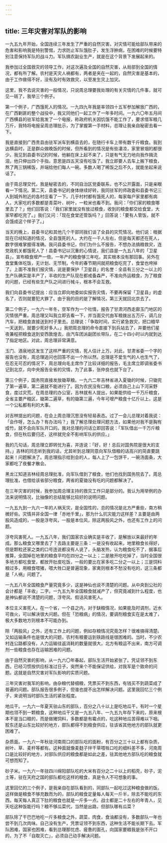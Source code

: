 ```yaml
---
---
---
```

title: 三年灾害对军队的影响
---




一九五九年开始，全国连续三年发生了严重的自然灾害。对灾情可能给部队带来的危害和影响我是特别警惕，力求防止军队饿肚子，发生浮肿病，在困难的时候要特别注意保持军队的战斗力。军队搞农副业生产，就是在这个背景下发展起来的。

我参加过全国救灾的领导工作，对这次遍及全国的自然灾害，从局部到全国的情况，都有所了解。农村是天灾人祸都有，两者是夹在一起的，自然灾害是基本的，由于工作做得不好，没有及时有效救灾，以至发生灾上加灾。

这里，我不去说灾害的一般情况，只说周总理要我处理的有关灾情的几件事，就可见一斑了，我举三个例子。

第一个例子，广西饿死人的情况。一九四九年我是率领四十五军参加解放广西的，在广西剿匪的整个战役中，我又同他们一起工作了一年多时间。一九六〇年五月间广西横县的驻军给我发了一个电报，称政府机关因饥饿不能工作了，要求借军粮几万斤，我特将电报呈周总理批示，为了掌握第一手材料，总理让我亲自秘密去看一下。

我是直接到广西贵县由驻军派车到横县去的，在随行卡车上带有数千斤粮食。我到达横县时，正是群众做晚饭的时候，但所看到的情况是有些凄凉，家里冒烟的都很少。我见到县委书记的时候，他躺在床上起不来了，只是有气无力地向我作揖流泪，他只伸出四个手指，意思是四五天没有吃饭了。我立即要人去车上搬下粮食，熬了两三锅稀饭，并端给他们每人一碗。多数人喝了稀饭之后不久，就能坐起来说话了。

由于周总理交代，我是秘密去的，不同自治区党委联系，也不公开露面，只是亲眼看一下情况。第二天，县委书记的身体继续好转，我同驻军的师政委和县委书记三人到城外附近的各村庄看了一下。几乎村村都有饿死人的，每家每户家里都有病人，大家吃的多数都是青菜叶、树叶，一粒米也看不到。我问：「你们家的粮食哪里去了？」他们回答说：「我们家里就没有放过粮食，收到的粮食都交给食堂，大家早都吃完了。」我们又问：「现在食堂还管饭吗？」回答说：「要有人管饭，就不会饿成这个样子了。」

当天的晚上，县委书记和其他几个干部同我们谈了全县的灾荒情况。他们说：根据现在已经知道的情况，全县饿死的人，大约在一千人左右，但是每天都还在死人，数字很难掌握得准确。我问县委书记，你们为什么不报告，不想办法搞粮救灾，连党政机关都饿死人了！县委书记以沉重的心情说，我们县是一九五八年的「卫星县」，宣布粮食增产一倍，一年产的粮食够三年吃，其实根本没有那回事。另外在食堂集体吃饭，无计划、无节制，今年的春节期间就把粮食吃完了，食堂也垮掉了。上面不准我们报灾情，说是要保护「卫星县」的名誉：全县有三分之一以上的生产队确实是丰产了，丰收的生产队现在都戒备森严，不准向外运粮食，为了粮食的问题，已经有些生产队之间进行械斗，根本不会互救。

我们向县委书记提出：应当立即向地委如实报告灾情，不要再保留「卫星县」的虚名了，否则就要犯大罪了。由于我的目的是了解情况，第三天就回北京去了。

第二个例子，一九六一年冬，空军作为一个社情，报告了甘肃河西走廊玉门地区的灾情很严重。周总理又叫我立即去看一下，并当面交代由军粮拨出五万斤，调几台汽车，把粮食直接送到村子里去。总理说：「争取时间，实行紧急救灾，把口粮早一天送到，就要少死好多人。」我把周总理的命令直接下到兵站去了，并要他们星夜兼程把粮食送到安西敦煌去，由汽车团派副团长带队，在二十四小时以内就到达了指定地区。对此，周总理非常满意。

玉门、酒泉地区发生了这样严重的灾情，死人估计上万。对此，甘肃省委一个字的报告也没有，周总理追问也回答不出一个所以然。总理是不爱生气的人也生气了，在忍无可忍的情况下，周总理向毛主席作了比较详细的报告，毛主席立即调省委书记到北京，向中央报告全省的灾情，为了此事，张仲良也就下台了。

第三个例子，国务院直接发放锄草粮。一九六二年吉林省进入夏锄的时候，只锄完了第一遍草，第二遍就不能进行了。因为农民没有口粮，必须自己上山下河采野食，度过灾荒。在周总理的办公室，吉林就有人提出，如果能供给一千万斤粮食，全省主要产粮区，锄第二遍草，有的锄第三遍，今年可增产粮食十亿斤以上，这是一个公私都有利的大事。

对吉林提出的问题，在会上周总理沉思没有轻易表态。过了一会儿总理对着我说：「会作呀，怎么办？有办法吗？」我了解总理处理问题方法，如果他对我不是胸有成竹，就不会向军队开口的。我对总理的问话立即回答说：「军队借出一千万斤粮食，但在秋后要归还，这样就完全不影响军队的供应。」

我的几句话，周总理立即转忧为喜，并连说：「好，好！总后对国务院是很大的支持。」吉林的同志听到我的话，尤其听到总理同意向军队借粮的话高兴的简直要跳起来！问题解决了。周总理指示给到会的人，每人上了一包饼干，一碗汤面条，大家都吃了夜餐才散会。

黑龙江知道吉林经周总理批准，向军队借到了粮食，他们也找到国务院去了。周总理批准，也借给该省部分粮食，两省的夏锄没有吃的问题都解决了。

在三年灾害的时候，我参加周总理主持的救灾工作只是部分的。我认为用举例的办法来说明情况，比抽像的总结能够比较好的说明问题。

一九五九到一九六一年的人祸天灾，是全国性的，总的情况是北方严重些，南方稍微好些。灾情并非全国一律「赤地千里」，那为什么抗灾能力这样差？主要是由两股风造成的，一股是浮夸风，一股是本位风，除这两股风之外，也还有工作上的问题。

浮夸风害死人。一九五八年，我们国家农业确实是丰收了，是解放以来最好的年成。那么粮食又哪里去了？去路主要是三条：一是没有收起来，地里粮食长得好，但是颗粒还家之类的口号连说都没有人说了，头脑发热，认为粮食吃不了，据事后推算，全国掉在地里的粮食平均在四分之一以上；二是敞开吃吃掉了，当时全国很多地方都吃食堂，都放开肚皮吃饭，一般的要比在家多吃二分之一以上；三是饲料粮过多，用粮食喂猪，喂大牲口是普遍现象，家禽则根本不愁没有吃的，这三条都是「人祸」问题了。

一九五八年全国粮食产量究竟多少，这是神仙也说不清楚的问题。从中央到公社的会计都是「丰收」二字。一九五九年全国粮食就减产了，但究竟减到什么程度，也是神仙都说不清楚的问题，浮夸风、假话风害死人。

本位主义害死人。在一个省，一个县之内，对于缺粮情况，如果能及时调剂，近水可救火，可以解决很大问题。但在「恐粮病」的情况，要调剂粮食实在是太难了，极大多数地方则根本不可能办到。

除「两股风」之外，还有工作上的问题，例如存粮情况究竟怎样？很难搞得清楚。又如运输条件也是很大的问题，农村有粮要运到铁路线是很困难的。当时，不少农村连公路都没有，人力运输往返消耗的数量就很大，北方有粮运不出来，南方可调剂一些粮食也存在运输困难的问题。

由于自然灾害的影响，从一九六〇年春起，部队生活开始紧张了。凭证领不到东西，已经习惯按供应标准过日子，突然来个不能保证供给，对我军是个致命的问题。这就是自然灾害对军队影响的实质问题。

三年灾害对我军的影响，由杂粮代替细粮，凭票买不到东西，有钱买不到蔬菜成了普遍的问题。部队报告很多例子，但谁也提不出怎样解决问题。这里我回忆三个例子，来说明当时部队生活的紧张程度。

地瓜干。一九六一年夏天驻山东的部队，百分之八十以上是吃地瓜干，有时一个星期也领不到一颗粮食，这种地瓜干又是一九五八年、一九五九年存下来的，原来根本不是当口粮的，而是做猪饲料，多数都是有霉点的，吃这种地瓜苦得难以下咽。胶东还是山东比较好的地方，部队都得不到粮食供应，驻该省其他地方的部队就更困难了。

杂质面。一九六一年秋驻河南周口的部队吃的面粉，有百分之三十以上都有杂质，树叶、草、麦杆等都有。这种面就像麦麸子拌干草喂牲口吃的细料差不多，河南周口是比较好的地方，对部队供应的粮食都是如此之差，驻其他地方部队吃的粮食就可想而知了。

砂子米。一九六一年驻四川绵阳部队吃的大米有百分之二十以上的稻壳，砂子，泥土等，驻在天府之国的部队都吃这样的粮食，真是令人不可想象的事。

这里回忆的三个例子，是我亲自在部队看到的，同部队一起吃过这种粮食做的饭。这样做是粮食不够充数而为的，部队的粮食定量每人每天一斤半，除去不能吃的东西，每天每人真正下肚的粮食也就是一斤多一点。战士都是二十左右的年青人，见天吃这种饭能行吗？粮不够瓜菜代，当然是出路，但部队哪有瓜菜？

部队除了干巴巴地吃一斤多粮食之外，蔬菜，肉食，食油都没有，多数部队一年也尝不到几次肉味。自己没有生产，凭票证领不到东西，这种生活不能长期下去。军队困难，国家也困难，看到总理那忧虑、疲惫的面孔，向国家要粮我是张不开口的，为了不「自取灭亡」，必须自己动手解决问题。